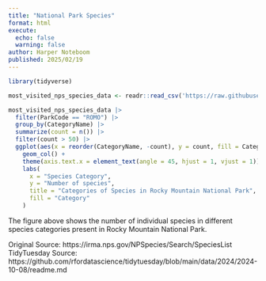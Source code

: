 ```yaml
---
title: "National Park Species"
format: html
execute:
  echo: false
  warning: false
author: Harper Noteboom
published: 2025/02/19
---
```

```r
library(tidyverse)
```



```r
most_visited_nps_species_data <- readr::read_csv('https://raw.githubusercontent.com/rfordatascience/tidytuesday/main/data/2024/2024-10-08/most_visited_nps_species_data.csv', show_col_types = FALSE)

most_visited_nps_species_data |> 
  filter(ParkCode == "ROMO") |> 
  group_by(CategoryName) |> 
  summarize(count = n()) |> 
  filter(count > 50) |> 
  ggplot(aes(x = reorder(CategoryName, -count), y = count, fill = CategoryName)) + 
    geom_col() + 
    theme(axis.text.x = element_text(angle = 45, hjust = 1, vjust = 1))+
    labs(
      x = "Species Category", 
      y = "Number of species",
      title = "Categories of Species in Rocky Mountain National Park",
      fill = "Category"
    )

```
The figure above shows the number of individual species in different species categories present in Rocky Mountain National Park. 

\textbf{References:}

Original Source: https://irma.nps.gov/NPSpecies/Search/SpeciesList
TidyTuesday Source: https://github.com/rfordatascience/tidytuesday/blob/main/data/2024/2024-10-08/readme.md 

